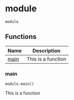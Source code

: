 # module { #example.module }

`module`

## Functions

| Name | Description |
| --- | --- |
| [main](#example.module.main) | This is a function |

### main { #example.module.main }

`module.main()`

This is a function
